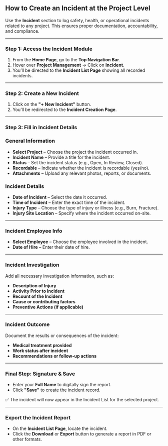 ## **How to Create an Incident at the Project Level**

Use the **Incident** section to log safety, health, or operational incidents related to any project. This ensures proper documentation, accountability, and compliance.

---

### **Step 1: Access the Incident Module**

1. From the **Home Page**, go to the **Top Navigation Bar**.
2. Hover over **Project Management** → Click on **Incident**.
3. You’ll be directed to the **Incident List Page** showing all recorded incidents.

---

### **Step 2: Create a New Incident**

1. Click on the **"+ New Incident"** button.
2. You’ll be redirected to the **Incident Creation Page**.

---

### **Step 3: Fill in Incident Details**

### **General Information**

- **Select Project** – Choose the project the incident occurred in.
- **Incident Name** – Provide a title for the incident.
- **Status** – Set the incident status (e.g., Open, In Review, Closed).
- **Recordable** – Indicate whether the incident is recordable (yes/no).
- **Attachments** – Upload any relevant photos, reports, or documents.

### **Incident Details**

- **Date of Incident** – Select the date it occurred.
- **Time of Incident** – Enter the exact time of the incident.
- **Injury Type** – Choose the type of injury or illness (e.g., Burn, Fracture).
- **Injury Site Location** – Specify where the incident occurred on-site.

---

### **Incident Employee Info**

- **Select Employee** – Choose the employee involved in the incident.
- **Date of Hire** – Enter their date of hire.

---

### **Incident Investigation**

Add all necessary investigation information, such as:

- **Description of Injury**
- **Activity Prior to Incident**
- **Recount of the Incident**
- **Cause or contributing factors**
- **Preventive Actions (if applicable)**

---

### **Incident Outcome**

Document the results or consequences of the incident:

- **Medical treatment provided**
- **Work status after incident**
- **Recommendations or follow-up actions**

---

### **Final Step: Signature & Save**

- Enter your **Full Name** to digitally sign the report.
- Click **"Save"** to create the incident record.

✅ The incident will now appear in the Incident List for the selected project.

---

### **Export the Incident Report**

- On the **Incident List Page**, locate the incident.
- Click the **Download** or **Export** button to generate a report in PDF or other formats.
